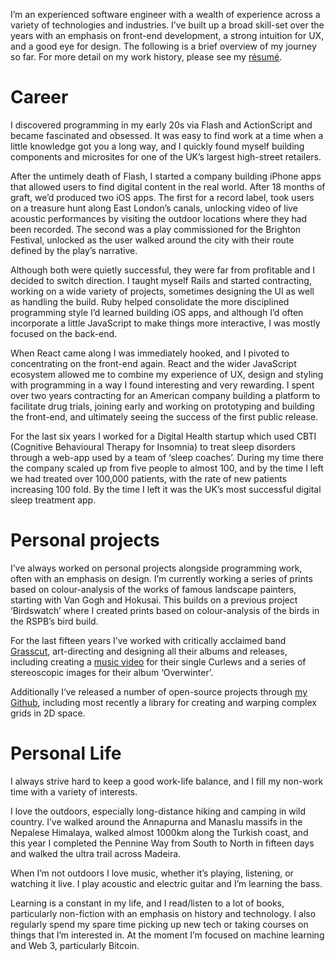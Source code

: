 I’m an experienced software engineer with a wealth of experience across a variety of technologies and industries. I’ve built up a broad skill-set over the years with an emphasis on front-end development, a strong intuition for UX, and a good eye for design. The following is a brief overview of my journey so far. For more detail on my work history, please see my [résumé](/pdf/Pedr-Browne-Software-Engineer-Résumé.v4.pdf).

# Career

I discovered programming in my early 20s via Flash and ActionScript and became fascinated and obsessed. It was easy to find work at a time when a little knowledge got you a long way, and I quickly found myself building components and microsites for one of the UK’s largest high-street retailers.

After the untimely death of Flash, I started a company building iPhone apps that allowed users to find digital content in the real world. After 18 months of graft, we’d produced two iOS apps. The first for a record label, took users on a treasure hunt along East London’s canals, unlocking video of live acoustic performances by visiting the outdoor locations where they had been recorded. The second was a play commissioned for the Brighton Festival, unlocked as the user walked around the city with their route defined by the play’s narrative.

Although both were quietly successful, they were far from profitable and I decided to switch direction. I taught myself Rails and started contracting, working on a wide variety of projects, sometimes designing the UI as well as handling the build. Ruby helped consolidate the more disciplined programming style I’d learned building iOS apps, and although I’d often incorporate a little JavaScript to make things more interactive, I was mostly focused on the back-end.

When React came along I was immediately hooked, and I pivoted to concentrating on the front-end again. React and the wider JavaScript ecosystem allowed me to combine my experience of UX, design and styling with programming in a way I found interesting and very rewarding. I spent over two years contracting for an American company building a platform to facilitate drug trials, joining early and working on prototyping and building the front-end, and ultimately seeing the success of the first public release.

For the last six years I worked for a Digital Health startup which used CBTI (Cognitive Behavioural Therapy for Insomnia) to treat sleep disorders through a web-app used by a team of ‘sleep coaches’. During my time there the company scaled up from five people to almost 100, and by the time I left we had treated over 100,000 patients, with the rate of new patients increasing 100 fold. By the time I left it was the UK’s most successful digital sleep treatment app.

# Personal projects

I’ve always worked on personal projects alongside programming work, often with an emphasis on design. I’m currently working a series of prints based on colour-analysis of the works of famous landscape painters, starting with Van Gogh and Hokusai. This builds on a previous project ‘Birdswatch’ where I created prints based on colour-analysis of the birds in the RSPB’s bird build.

For the last fifteen years I’ve worked with critically acclaimed band [Grasscut](https://grasscutmusic.com/), art-directing and designing all their albums and releases, including creating a [music video](https://www.youtube.com/watch?v=OvUF7AUDTCw) for their single Curlews and a series of stereoscopic images for their album ‘Overwinter’.

Additionally I‘ve released a number of open-source projects through [my Github](https://github.com/Undistraction/undistraction-com), including most recently a library for creating and warping complex grids in 2D space.

# Personal Life

I always strive hard to keep a good work-life balance, and I fill my non-work time with a variety of interests.

I love the outdoors, especially long-distance hiking and camping in wild country. I’ve walked around the Annapurna and Manaslu massifs in the Nepalese Himalaya, walked almost 1000km along the Turkish coast, and this year I completed the Pennine Way from South to North in fifteen days and walked the ultra trail across Madeira.

When I’m not outdoors I love music, whether it’s playing, listening, or watching it live. I play acoustic and electric guitar and I’m learning the bass.

Learning is a constant in my life, and I read/listen to a lot of books, particularly non-fiction with an emphasis on history and technology. I also regularly spend my spare time picking up new tech or taking courses on things that I’m interested in. At the moment I’m focused on machine learning and Web 3, particularly Bitcoin.
